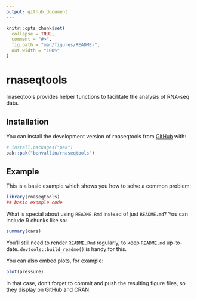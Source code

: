 ```yaml
---
output: github_document
---
```


<!-- README.md is generated from README.Rmd. Please edit that file -->

```r
knitr::opts_chunk$set(
  collapse = TRUE,
  comment = "#>",
  fig.path = "man/figures/README-",
  out.width = "100%"
)
```

# rnaseqtools

<!-- badges: start -->
<!-- badges: end -->

rnaseqtools provides helper functions to facilitate the analysis of RNA-seq data. 

## Installation

You can install the development version of rnaseqtools from [GitHub](https://github.com/) with:

``` r
# install.packages("pak")
pak::pak("benvallin/rnaseqtools")
```

## Example

This is a basic example which shows you how to solve a common problem:

```r
library(rnaseqtools)
## basic example code
```

What is special about using `README.Rmd` instead of just `README.md`? You can include R chunks like so:

```r
summary(cars)
```

You'll still need to render `README.Rmd` regularly, to keep `README.md` up-to-date. `devtools::build_readme()` is handy for this.

You can also embed plots, for example:

```r
plot(pressure)
```

In that case, don't forget to commit and push the resulting figure files, so they display on GitHub and CRAN.
